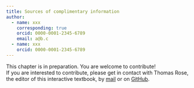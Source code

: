 ```yaml
---
title: Sources of complimentary information
author: 
  - name: xxx
    corresponding: true
    orcid: 0000-0001-2345-6789
    email: a@b.c
  - name: xxx
    orcid: 0000-0001-2345-6789
---
```


::: {.callout-caution title="In preparation"}
This chapter is in preparation. You are welcome to contribute!  
If you are interested to contribute, please get in contact with Thomas Rose, the editor of this interactive textbook, by [mail](mailto:thomas.rose@bergbaumuseum.de?subject=LIA%20textbook) or on [GitHub](https://github.com/archmetalDBM/GlobaLID-Edu). 
:::

<!--
## Learning objective
In this unit you will learn about the importance of additional sources for lead isotope interpretation.

## Prior knowledge
... building upon what you already know ... 

None

## Material
... by doing these things: 

Expert interview (N. Anfinset?)
Case studies: news article style, extraction information additional to lead isotope data by drag and drop

## Learning content

* Archaeological sources (e.g., excavations, inscriptions)
* Written sources (e.g. chronicles, alchemist recipes)
* Scientific sources (e.g., trace elements, Cu isotopes?, sediment cores)

## Self check
Now you can provide answers to the following questions: 

* ... 

## Further reading
To delve deeper into this topic, we recommend the following resources... 

* Jézégou, M.-P., Klein, S., Rico, C., and Domergue, C., 2011, Les lingots de cuivre de l’épave romaine Plage de la Corniche 6 à Sète et le commerce du cuivre hispanique en Méditerranée occidentale, Revue archéologique de Narbonnaise, 44(1), 57–69.
* Domergue, C., Quarati, P., and Nesta, A., Les isotopes du plomb et l’identification des lingots de plomb romains des mines de Sierra Morena. Questions de méthode : l’exemple des lingots de l’épave Cabrera 4, 14.
* Trincherini, P. R., Domergue, C., Manteca, I., Nesta, A., and Quarati, P., The identification of lead ingots from the Roman mines of Cartagena (Murcia, Spain): the role of lead isotope analysis, 26.
* Baron, S., Rico, C., and Antolinos Marín, J. A., 2017, Le complexe d’ateliers du Cabezo del Pino (Sierra Minera de Cartagena-La Unión, Murcia) et l’organisation de l’activité minière à Carthago Noua à la fin de la République romaine. Apports croisés de l’archéologie et de la géochimie, Archivo Español de Arqueología, 90, 147–69.
* Pernicka, E., 2014, Provenance Determination of Archaeological Metal Objects, In Archaeometallurgy in Global Perspective (eds. B. W. Roberts, and C. P. Thornton), 239–68, Springer New York, New York, NY.
* Rosman, K. J. R., Chisholm, W., Hong, S., Candelone, J.-P., and Boutron, C. F., 1997, Lead from Carthaginian and Roman Spanish Mines Isotopically Identified in Greenland Ice Dated from 600 B.C. to 300 A.D., Environmental Science & Technology, 31(12), 3413–6.
*Hauptmann, A., Klein, S., Paoletti, P., Zettler, R. L., and Jansen, M., 2018, Types of Gold, Types of Silver: The Composition of Precious Metal Artifacts Found in the Royal Tombs of Ur, Mesopotamia, Zeitschrift für Assyriologie und vorderasiatische Archäologie, 108(1), 100–31.
* Rihll, T. E., and Tucker, J. V., 2002, Practice Makes Perfect: Knowledge of Materials in Classical Athens, In Science and Mathematics in Ancient Greek Culture (L. Wolpert; eds. C. J. Tuplin, and T. E. Rihll), 274–305, Oxford University Press.
* Anguilano, L., 2012, Roman lead silver smelting at Rio Tinto - A case study of Corta Lago, , University College London, London.
* Artioli, G., Baumgarten, B., Morelli, M., Gussani, B., Recchia, S., Nimis, P., Giunti, I., Angelini, I., and Omenetto, P., 2008, Chemical and Isotopic Tracers in Alpine Copper Deposits: Geochemical Links Between Mines and Metals, Geo.Alp, 5, 139–48.
*Berger, D., Brügmann, G., Bunnefeld, J., and Pernicka, E., 2022, Identifying mixtures of metals by multi‐isotope analysis: Disentangling the relationships of the Early Bronze Age swords of the Apa–Hajdúsámson type and associated objects, Archaeometry, 64(S1), 44–74.
* Vaxevanopoulos, M., Blichert-Toft, J., Davis, G., and Albarède, F., 2021, New Findings of Ancient Greek Silver Sources, SSRN Electronic Journal.

Historical sources:
* Agricola, G., 1556, De re metallica, Dover Publications, New York.
* Herodotus, The Histories 1920th ed., Harvard University Press, Cambridge.
* Strabo, 1917, Geography, Loeb Classical Library, Harvard University Press, Cambridge.
* Pliny the Elder, The Natural History, Book 33, The Natural History of Metals
-->
